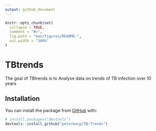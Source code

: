 ```yaml
---
output: github_document
---
```


<!-- README.md is generated from README.Rmd. Please edit that file -->

```r
knitr::opts_chunk$set(
  collapse = TRUE,
  comment = "#>",
  fig.path = "man/figures/README-",
  out.width = "100%"
)
```
# TBtrends

<!-- badges: start -->
<!-- badges: end -->

The goal of TBtrends is to Analyse data on trends of TB infection over 10 years

## Installation

You can install the package from [GitHub](https://github.com/) with:

``` r
# install.packages("devtools")
devtools::install_github("petermacp/TB-Trends")
```

